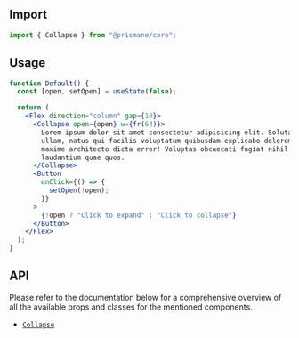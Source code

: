 ## Import

```js
import { Collapse } from "@prismane/core";
```

## Usage

```jsx
function Default() {
  const [open, setOpen] = useState(false);

  return (
    <Flex direction="column" gap={10}>
      <Collapse open={open} w={fr(64)}>
        Lorem ipsum dolor sit amet consectetur adipisicing elit. Soluta, nam,
        ullam, natus qui facilis voluptatum quibusdam explicabo doloremque
        maxime architecto dicta error! Voluptas obcaecati fugiat nihil culpa
        laudantium quae quos.
      </Collapse>
      <Button
        onClick={() => {
          setOpen(!open);
        }}
      >
        {!open ? "Click to expand" : "Click to collapse"}
      </Button>
    </Flex>
  );
}
```

## API

Please refer to the documentation below for a comprehensive overview of all the available props and classes for the mentioned components.

- [`Collapse`](/docs/components-api/collapse-api)
